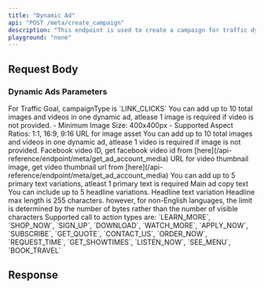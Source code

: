 ```yaml
---
title: "Dynamic Ad"
api: "POST /meta/create_campaign"
description: "This endpoint is used to create a campaign for traffic dynamic ads. Traffic ads are designed to drive users to a specific destination like a website."
playground: "none"
---
```



## Request Body

<CampaignParams />

<CampaignTargeting />

### Dynamic Ads Parameters

<ParamField body="campaignType" type="string" required>
	For Traffic Goal, campaignType is `LINK_CLICKS`
</ParamField>

<ParamField body="images" type="object[]">
	<Note>
		You can add up to 10 total images and videos in one dynamic ad, atlease 1 image is required if video is not provided.
		- Minimum Image Size: 400x400px
		- Supported Aspect Ratios: 1:1, 16:9, 9:16
	</Note>
	<Expandable title="Image Assets Object">
		<ParamField body="url" type="string" required>
			URL for image asset
		</ParamField>
	</Expandable>

</ParamField>

<ParamField body="videos" type="object[]">
	<Note>
		You can add up to 10 total images and videos in one dynamic ad, atlease 1 video is required if image is not provided.
	</Note>
	<Expandable title="Video Assets Object">
		<ParamField body="video_id" type="string" required>
			Facebook video ID, get facebook video id from [here](/api-reference/endpoint/meta/get_ad_account_media)
		</ParamField>
		<ParamField body="thumbnail_url" type="string" required>
			URL for video thumbnail image, get video thumbnail url from [here](/api-reference/endpoint/meta/get_ad_account_media)
		</ParamField>
	</Expandable>

</ParamField>

<ParamField body="primaryText" type="object[]" required>
	<Note>
		You can add up to 5 primary text variations, atleast 1 primary text is
		required
	</Note>
	<Expandable title="Primary Text Object">
		<ParamField body="text" type="string" required>
			Main ad copy text
		</ParamField>
	</Expandable>
</ParamField>

<ParamField body="headlines" type="object[]">
	<Note>You can include up to 5 headline variations.</Note>
	<Expandable title="Headline Variations Object">
		<ParamField body="text" type="string" required>
			Headline text variation
		</ParamField>
	</Expandable>
	<Warning>
		Headline max length is 255 characters. however, for non-English
		languages, the limit is determined by the number of bytes rather than
		the number of visible characters
	</Warning>
</ParamField>

<ParamField body="callToAction" type="string" required>
	Supported call to action types are: `LEARN_MORE`, `SHOP_NOW`, `SIGN_UP`,
	`DOWNLOAD`, `WATCH_MORE`, `APPLY_NOW`, `SUBSCRIBE`, `GET_QUOTE`,
	`CONTACT_US`, `ORDER_NOW`, `REQUEST_TIME`, `GET_SHOWTIMES`, `LISTEN_NOW`,
	`SEE_MENU`, `BOOK_TRAVEL`
</ParamField>

## Response

<CampaignResponse />
